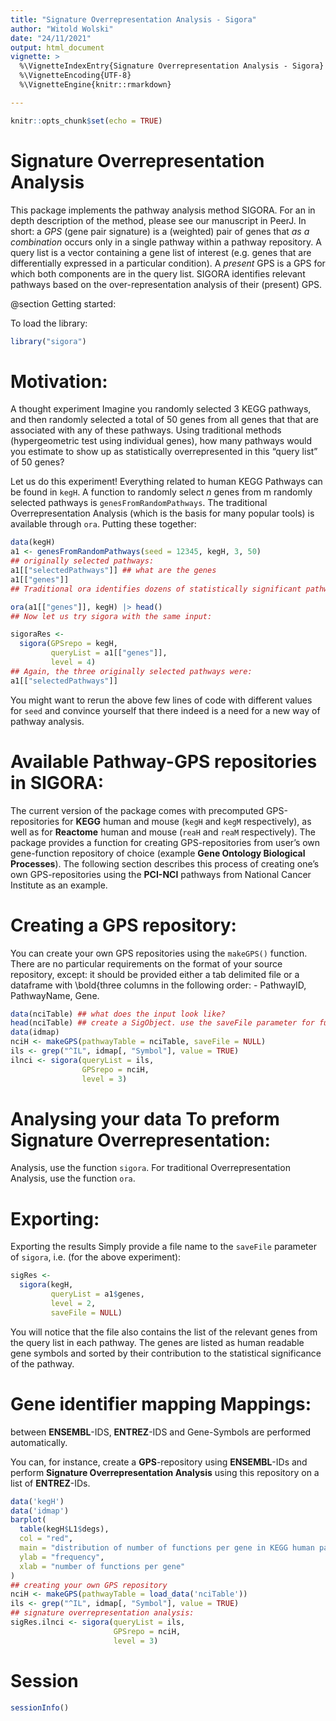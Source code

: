 ```yaml
---
title: "Signature Overrepresentation Analysis - Sigora"
author: "Witold Wolski"
date: "24/11/2021"
output: html_document
vignette: >
  %\VignetteIndexEntry{Signature Overrepresentation Analysis - Sigora} 
  %\VignetteEncoding{UTF-8}
  %\VignetteEngine{knitr::rmarkdown}

---
```


```r
knitr::opts_chunk$set(echo = TRUE)
```

# Signature Overrepresentation Analysis

This package implements the pathway analysis method SIGORA. For an in depth
description of the method, please see our manuscript in PeerJ.  In short: a
_GPS_ (gene pair signature) is a (weighted) pair of genes that _as
a combination_ occurs only in a single pathway within a pathway repository.
A query list is a vector containing a gene list of interest (e.g. genes that
are differentially expressed in a particular condition).  A _present_
GPS is a GPS for which both components are in the query list. SIGORA
identifies relevant pathways based on the over-representation analysis of
their (present) GPS.


@section Getting started:


To load the library:

```r
library("sigora")
```

# Motivation:

A thought experiment Imagine you randomly selected 3 KEGG pathways, and then randomly selected a total of 50 genes from all genes that that are associated with any of these pathways. Using traditional methods (hypergeometric test using individual genes), how many pathways would you estimate to show up as statistically overrepresented in this
"query list" of 50 genes?  

Let us do this experiment!  Everything related to
human KEGG Pathways can be found in `kegH`.  A function to randomly
select $n$ genes from m randomly selected pathways is
`genesFromRandomPathways`.  The traditional Overrepresentation Analysis
(which is the basis for many popular tools) is available through `ora`.
Putting these together:

```r
data(kegH)
a1 <- genesFromRandomPathways(seed = 12345, kegH, 3, 50)
## originally selected pathways:
a1[["selectedPathways"]] ## what are the genes
a1[["genes"]]
## Traditional ora identifies dozens of statistically significant pathways!

ora(a1[["genes"]], kegH) |> head()
## Now let us try sigora with the same input:

sigoraRes <-
  sigora(GPSrepo = kegH,
         queryList = a1[["genes"]],
         level = 4)
## Again, the three originally selected pathways were:
a1[["selectedPathways"]]

```

You might want to rerun the above few lines of code with different values
for `seed` and convince yourself that there indeed is a need for a new
way of pathway analysis.

# Available Pathway-GPS repositories in SIGORA:

The current version of the package comes with precomputed GPS-repositories
for __KEGG__ human and mouse (`kegH` and `kegM` respectively), as well as for
__Reactome__ human and mouse (`reaH` and `reaM` respectively).  The package
provides a function for creating GPS-repositories from user's own
gene-function repository of choice (example __Gene Ontology Biological
Processes__).  The following section describes this process of creating one's
own GPS-repositories using the __PCI-NCI__ pathways from National Cancer
Institute as an example.

# Creating a GPS repository:

You can create your own GPS repositories using the `makeGPS()` function.
There are no particular
requirements on the format of your source repository, except: it should be
provided either a tab delimited file or a dataframe with \bold{three columns
in the following order:
- PathwayID, PathwayName, Gene.

```r
data(nciTable) ## what does the input look like?
head(nciTable) ## create a SigObject. use the saveFile parameter for future reuse.
data(idmap)
nciH <- makeGPS(pathwayTable = nciTable, saveFile = NULL)
ils <- grep("^IL", idmap[, "Symbol"], value = TRUE)
ilnci <- sigora(queryList = ils,
                GPSrepo = nciH,
                level = 3)

```

# Analysing your data To preform Signature Overrepresentation:

Analysis, use the function `sigora`.  For traditional
Overrepresentation Analysis, use the function `ora`.

# Exporting:

Exporting the results Simply provide a file name to the
`saveFile` parameter of `sigora`, i.e. (for the above
experiment):

```r
sigRes <-
  sigora(kegH,
         queryList = a1$genes,
         level = 2,
         saveFile = NULL)

```

You will notice that the file also
contains the list of the relevant genes from the query list in each pathway.
The genes are listed as human readable gene symbols and sorted by their
contribution to the statistical significance of the pathway.

# Gene identifier mapping Mappings:

between __ENSEMBL__-IDS, __ENTREZ__-IDS and Gene-Symbols are performed
automatically.

You can, for instance, create a __GPS__-repository using
__ENSEMBL__-IDs and perform __Signature Overrepresentation Analysis__
using this repository on a list of __ENTREZ__-IDs.

```r
data('kegH')
data('idmap')
barplot(
  table(kegH$L1$degs),
  col = "red",
  main = "distribution of number of functions per gene in KEGG human pathways.",
  ylab = "frequency",
  xlab = "number of functions per gene"
)
## creating your own GPS repository
nciH <- makeGPS(pathwayTable = load_data('nciTable'))
ils <- grep("^IL", idmap[, "Symbol"], value = TRUE)
## signature overrepresentation analysis:
sigRes.ilnci <- sigora(queryList = ils,
                       GPSrepo = nciH,
                       level = 3)

```


# Session

```r
sessionInfo()
```
